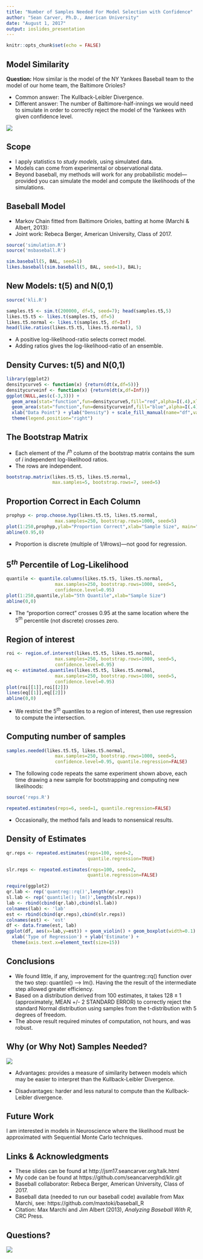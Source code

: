 ```yaml
---
title: "Number of Samples Needed For Model Selection with Confidence"
author: "Sean Carver, Ph.D., American University"
date: "August 1, 2017"
output: ioslides_presentation
---
```


```r
knitr::opts_chunk$set(echo = FALSE)
```

## Model Similarity

**Question:** How similar is the model of the NY Yankees Baseball team to the model of our home team, the Baltimore Orioles?

- Common answer: The Kullback-Leibler Divergence.
- Different answer: The number of Baltimore-half-innings we would need to simulate in order to correctly reject the model of the Yankees with given confidence level.

![](orioles_cropped.jpg)

## Scope
- I apply statistics to _study models_, using simulated data.
- Models can come from experimental or observational data.
- Beyond baseball, my methods will work for any probabilistic model---provided you can simulate the model and compute the likelihoods of the simulations.

## Baseball Model
- Markov Chain fitted from Baltimore Orioles, batting at home (Marchi & Albert, 2013):
- Joint work: Rebeca Berger, American University, Class of 2017.
```r
source('simulation.R')
source('msbaseball.R')
```
```r
sim.baseball(5, BAL, seed=1)
likes.baseball(sim.baseball(5, BAL, seed=1), BAL);
```

## New Models: t(5) and N(0,1)
```r
source('kli.R')
```
```r
samples.t5 <- sim.t(200000, df=5, seed=7); head(samples.t5,5)
likes.t5.t5 <- likes.t(samples.t5, df=5) 
likes.t5.normal <- likes.t(samples.t5, df=Inf)
head(like.ratios(likes.t5.t5, likes.t5.normal), 5)
```
- A positive log-likelihood-ratio selects correct model.
- Adding ratios gives the log-likelihood-ratio of an ensemble.

## Density Curves: t(5) and N(0,1)
```r
library(ggplot2)
densitycurve5 <- function(x) {return(dt(x,df=5))}
densitycurveinf <- function(x) {return(dt(x,df=Inf))}
ggplot(NULL,aes(c(-3,3))) +
  geom_area(stat="function",fun=densitycurve5,fill="red",alpha=I(.4),xlim = c(-3,3), show.legend=TRUE) +
  geom_area(stat="function",fun=densitycurveinf,fill="blue",alpha=I(.4),xlim=c(-3,3), show.legend=TRUE) +
  xlab("Data Point") + ylab("Density") + scale_fill_manual(name="df",values=c("red","blue"),labels=factor(c(5,Inf))) +
  theme(legend.position="right")
```

## The Bootstrap Matrix
- Each element of the $i^{th}$ column of the bootstrap matrix contains the sum of $i$ independent log-likelihood ratios.
- The rows are independent.
```r
bootstrap.matrix(likes.t5.t5, likes.t5.normal,
                 max.samples=5, bootstrap.rows=7, seed=5)
```

## Proportion Correct in Each Column
```r
prophyp <- prop.choose.hyp(likes.t5.t5, likes.t5.normal,
                  max.samples=250, bootstrap.rows=1000, seed=5)
plot(1:250,prophyp,ylab="Proportion Correct",xlab="Sample Size", main="Based on 1000 Rows")
abline(0.95,0)
```
- Proportion is discrete (multiple of 1/#rows)---not good for regression.

## $5^{th}$ Percentile of Log-Likelihood
```r
quantile <- quantile.columns(likes.t5.t5, likes.t5.normal,
                  max.samples=250, bootstrap.rows=1000, seed=5,
                  confidence.level=0.95)
plot(1:250,quantile,ylab="5th Quantile",xlab="Sample Size")
abline(0,0)
```
- The "proportion correct" crosses 0.95 at the same location where the $5^{th}$ percentile (not discrete) crosses zero.

## Region of interest
```r
roi <- region.of.interest(likes.t5.t5, likes.t5.normal,
                  max.samples=250, bootstrap.rows=1000, seed=5,
                  confidence.level=0.95)
eq <- estimated.quantiles(likes.t5.t5, likes.t5.normal,
                  max.samples=250, bootstrap.rows=1000, seed=5,
                  confidence.level=0.95)
plot(roi[[1]],roi[[2]])
lines(eq[[1]],eq[[2]])
abline(0,0)
```
- We restrict the $5^{th}$ quantiles to a region of interest, then use regression to compute the intersection.

## Computing number of samples
```r
samples.needed(likes.t5.t5, likes.t5.normal,
                  max.samples=250, bootstrap.rows=1000, seed=5,
                  confidence.level=0.95, quantile.regression=FALSE)
```
- The following code repeats the same experiment shown above, each time drawing a new sample for bootstrapping and computing new likelihoods:
```r
source('reps.R')
```
```r
repeated.estimates(reps=6, seed=1, quantile.regression=FALSE)
```
- Occasionally, the method fails and leads to nonsensical results.

## Density of Estimates
```r
qr.reps <- repeated.estimates(reps=100, seed=2, 
                              quantile.regression=TRUE)
```
```r
slr.reps <- repeated.estimates(reps=100, seed=2, 
                              quantile.regression=FALSE)
```
```r
require(ggplot2)
qr.lab <- rep('quantreg::rq()',length(qr.reps))
sl.lab <- rep('quantile(); lm()',length(slr.reps))
lab <- rbind(cbind(qr.lab),cbind(sl.lab))
colnames(lab) <- 'lab'
est <- rbind(cbind(qr.reps),cbind(slr.reps))
colnames(est) <- 'est'
df <- data.frame(est, lab)
ggplot(df, aes(x=lab,y=est)) + geom_violin() + geom_boxplot(width=0.1) +
  xlab('Type of Regression') + ylab('Estimate') + 
  theme(axis.text.x=element_text(size=15))
```

## Conclusions

- We found little, if any, improvement for the quantreg::rq() function over the two step: quantile() --> lm().  Having the the result of the intermediate step allowed greater efficiency.
- Based on a distribution derived from 100 estimates, it takes $128 \pm 1$ (approximately, MEAN +/- 2 STANDARD ERROR) to correctly reject the standard Normal distribution using samples from the t-distribution with 5 degrees of freedom.
- The above result required minutes of computation, not hours, and was robust.

## Why (or Why Not) Samples Needed?

![](baseballimage.jpg)

- Advantages: provides a measure of similarity between models which may be easier to interpret than the Kullback-Leibler Divergence.

- Disadvantages: harder and less natural to compute than the Kullback-Leibler divergence.


## Future Work
I am interested in models in Neuroscience where the likelihood must be approximated with Sequential Monte Carlo techniques.

## Links & Acknowledgments
- These slides can be found at http://jsm17.seancarver.org/talk.html
- My code can be found at https://github.com/seancarverphd/klir.git
- Baseball collaborator: Rebeca Berger, American University, Class of 2017.
- Baseball data (needed to run our baseball code) available from Max Marchi, see: https://github.com/maxtoki/baseball_R
- Citation: Max Marchi and Jim Albert (2013), _Analyzing Baseball With R_, CRC Press.

## Questions?

![](BaseballPitch.jpg)